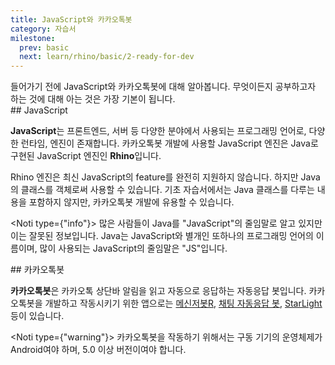 ```yaml
---
title: JavaScript와 카카오톡봇
category: 자습서
milestone:
  prev: basic
  next: learn/rhino/basic/2-ready-for-dev
---
```


<Section>
  들어가기 전에 JavaScript와 카카오톡봇에 대해 알아봅니다. 무엇이든지 공부하고자 하는 것에 대해 아는 것은 가장 기본이 됩니다.
</Section>
<Section>
  ## JavaScript

  **JavaScript**는 프론트엔드, 서버 등 다양한 분야에서 사용되는 프로그래밍 언어로, 다양한 런타임, 엔진이 존재합니다. 카카오톡봇 개발에 사용할 JavaScript 엔진은 Java로 구현된
  JavaScript 엔진인 **Rhino**입니다.

  Rhino 엔진은 최신 JavaScript의 feature를 완전히 지원하지 않습니다. 하지만 Java의 클래스를 객체로써 사용할 수 있습니다. 기초 자습서에서는 Java 클래스를 다루는 내용을 포함하지 않지만,
  카카오톡봇 개발에 유용할 수 있습니다.

  <Noti type={"info"}>
    많은 사람들이 Java를 "JavaScript"의 줄임말로 알고 있지만 이는 잘못된 정보입니다. Java는 JavaScript와 별개인 또하나의 프로그래밍 언어의 이름이며, 많이 사용되는 JavaScript의
    줄임말은 "JS"입니다.
  </Noti>
</Section>
<Section>
  ## 카카오톡봇

  **카카오톡봇**은 카카오톡 상단바 알림을 읽고 자동으로 응답하는 자동응답 봇입니다.
  카카오톡봇을 개발하고 작동시키기 위한 앱으로는 [메신저봇R](https://download.msgbot.app/), [채팅 자동응답 봇](https://github.com/DarkTornado/KakaoTalkBot/releases), [StarLight](https://starlight.mooner.dev/) 등이 있습니다.

  <Noti type={"warning"}>
    카카오톡봇을 작동하기 위해서는 구동 기기의 운영체제가 Android여야 하며, 5.0 이상 버전이여야 합니다.
  </Noti>
</Section>